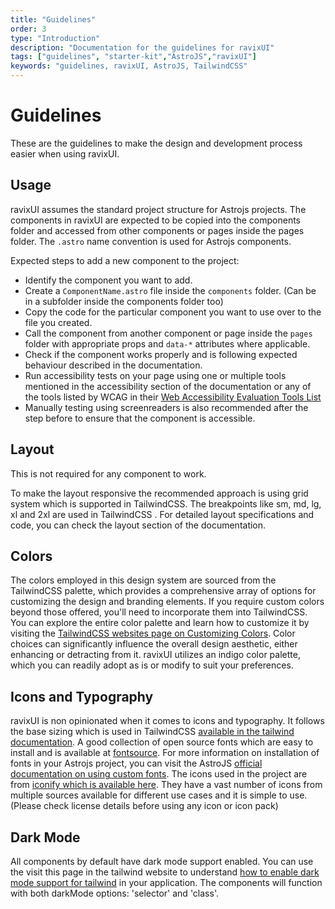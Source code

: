 ```yaml
---
title: "Guidelines"
order: 3
type: "Introduction"
description: "Documentation for the guidelines for ravixUI"
tags: ["guidelines", "starter-kit","AstroJS","ravixUI"]
keywords: "guidelines, ravixUI, AstroJS, TailwindCSS"
---
```


# Guidelines

These are the guidelines to make the design and development process easier when using ravixUI.

## Usage 

ravixUI assumes the standard project structure for Astrojs projects. The components in ravixUI are expected to be copied into the components folder and accessed from other components or pages inside the pages folder. The `.astro` name convention is used for Astrojs components.

Expected steps to add a new component to the project:

- Identify the component you want to add.
- Create a `ComponentName.astro` file inside the `components` folder. (Can be in a subfolder inside the components folder too)
- Copy the code for the particular component you want to use over to the file you created.
- Call the component from another component or page inside the `pages` folder with appropriate props and `data-*` attributes where applicable.
- Check if the component works properly and is following expected behaviour described in the documentation.
- Run accessibility tests on your page using one or multiple tools mentioned in the accessibility section of the documentation or any of the tools listed by WCAG in their [Web Accessibility Evaluation Tools List](https://www.w3.org/WAI/test-evaluate/tools/list/)
- Manually testing using screenreaders is also recommended after the step before to ensure that the component is accessible.

## Layout

<Alerts type="info">This is not required for any component to work.</Alerts>

To make the layout responsive the recommended approach is using grid system which is supported in TailwindCSS. The breakpoints like sm, md, lg, xl and 2xl are used in TailwindCSS . For detailed layout specifications and code, you can check the layout section of the documentation.

## Colors

The colors employed in this design system are sourced from the TailwindCSS palette, which provides a comprehensive array of options for customizing the design and branding elements. If you require custom colors beyond those offered, you'll need to incorporate them into TailwindCSS. You can explore the entire color palette and learn how to customize it by visiting the [TailwindCSS websites page on Customizing Colors](https://tailwindcss.com/docs/customizing-colors). Color choices can significantly influence the overall design aesthetic, either enhancing or detracting from it. ravixUI utilizes an indigo color palette, which you can readily adopt as is or modify to suit your preferences.

## Icons and Typography

ravixUI is non opinionated when it comes to icons and typography. It follows the base sizing which is used in TailwindCSS [available in the tailwind documentation](https://tailwindcss.com/docs/font-size). A good collection of open source fonts which are easy to install and is available at [fontsource](https://fontsource.org/). For more information on installation of fonts in your Astrojs project, you can visit the AstroJS [official documentation on using custom fonts](https://docs.astro.build/en/guides/fonts/). The icons used in the project are from [iconify which is available here](https://iconify.design/). They have a vast number of icons from multiple sources available for different use cases and it is simple to use. (Please check license details before using any icon or icon pack)

## Dark Mode

All components by default have dark mode support enabled. You can use the visit this page in the tailwind website to understand [how to enable dark mode support for tailwind](https://tailwindcss.com/docs/dark-mode) in your application. The components will function with both darkMode options: 'selector' and 'class'.
